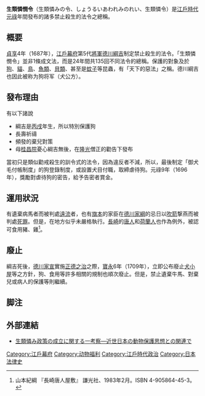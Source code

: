 '''生類憐憫令'''（生類憐みの令、しょうるいあわれみのれい、生類憐令）是[[江戶時代|江戶時代]][[元祿|元祿]]年間發布的諸多禁止殺生的法令之總稱。

== 概要 ==
[[貞享|貞享]]4年（1687年），[[江戶幕府|江戶幕府]]第5代[[征夷大將軍|將軍]][[德川綱吉|德川綱吉]]制定禁止殺生的法令。「生類憐憫令」並非1條成文法，而是24年間共135回不同法令的總稱。保護的對象及於[[狗|狗]]、[[貓|貓]]、[[鳥|鳥]]、[[魚類|魚類]]、[[貝類|貝類]]、甚至是[[蚊子|蚊子]]等昆蟲，有「天下的惡法」之稱。德川綱吉也因此被称为狗将军（犬公方）。

== 發布理由 ==
有以下諸說
*綱吉是[[丙戌|丙戌]]年生，所以特別保護狗
*長壽祈禱
*頻發的棄兒對策
*母[[桂昌院|桂昌院]]憂心綱吉無後，在[[隆光|隆光]]僧正的勸告下發布

當初只是類似勸戒殺生的訓令式的法令，因為違反者不減，所以，最後制定「御犬毛付帳制度」的狗登錄制度，或設置犬目付職，取締虐待狗。元祿9年（1696年），獎勵對虐待狗的密告，給予告密者賞金。

== 運用狀況 ==
有遺棄病馬者而被判處[[流罪|遠流]]者，也有[[旗本|旗本]]的家臣在[[德川家綱|德川家綱]]的忌日以[[吹箭|吹箭]]撃燕而被判處[[死刑|死罪]]。但是，在地方似乎未嚴格執行。[[長崎|長崎]]的[[唐人|唐人]]和[[荷蘭人|荷蘭人]]也作為例外，被認可食用豬、雞<ref>山本紀綱 『長崎唐人屋敷』 謙光社、1983年2月。ISBN 4-905864-45-3。</ref>。

== 廢止 ==
綱吉死後，[[德川家宣|德川家宣]]實施[[正德之治|正德之治]]之際，[[寶永|寶永]]6年（1709年），立即公布廢止[[犬小屋|犬小屋]]等之方針，狗、食用等許多相關的規制也順次廢止。但是，禁止遺棄牛馬、對棄兒或病人的保護等則繼續。

== 脚注 ==
{{Reflist}}

== 外部連結 ==
* [https://web.archive.org/web/20130508184845/http://repo.lib.hosei.ac.jp/handle/10114/1357 生類憐み政策の成立に関する一考察―近世日本の動物保護思想との関連で]

[[Category:江戶幕府|Category:江戶幕府]]
[[Category:动物福利|Category:动物福利]]
[[Category:江戶時代政治|Category:江戶時代政治]]
[[Category:日本法律史|Category:日本法律史]]